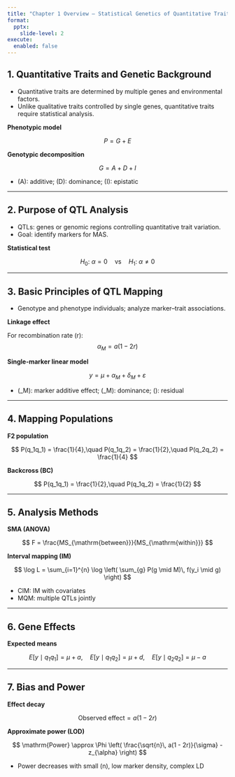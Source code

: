 ```yaml
---
title: "Chapter 1 Overview — Statistical Genetics of Quantitative Traits"
format:
  pptx:
    slide-level: 2
execute:
  enabled: false
---
```


## 1. Quantitative Traits and Genetic Background

-   Quantitative traits are determined by multiple genes and environmental factors.
-   Unlike qualitative traits controlled by single genes, quantitative traits require statistical analysis.

**Phenotypic model**

$$
P = G + E
$$

**Genotypic decomposition**

$$
G = A + D + I
$$

-   (A): additive; (D): dominance; (I): epistatic

------------------------------------------------------------------------

## 2. Purpose of QTL Analysis

-   QTLs: genes or genomic regions controlling quantitative trait variation.
-   Goal: identify markers for MAS.

**Statistical test**

$$
H_0:\ \alpha = 0 \quad \text{vs} \quad H_1:\ \alpha \neq 0
$$

------------------------------------------------------------------------

## 3. Basic Principles of QTL Mapping

-   Genotype and phenotype individuals; analyze marker–trait associations.

**Linkage effect**

For recombination rate (r): $$
\alpha_M = a(1 - 2r)
$$

**Single-marker linear model**

$$
y = \mu + \alpha_M + \delta_M + \varepsilon
$$

-   (\alpha\_M): marker additive effect; (\delta\_M): dominance; (\varepsilon): residual

------------------------------------------------------------------------

## 4. Mapping Populations

**F2 population**

$$
P(q_1q_1) = \frac{1}{4},\quad P(q_1q_2) = \frac{1}{2},\quad P(q_2q_2) = \frac{1}{4}
$$

**Backcross (BC)**

$$
P(q_1q_1) = \frac{1}{2},\quad P(q_1q_2) = \frac{1}{2}
$$

------------------------------------------------------------------------

## 5. Analysis Methods

**SMA (ANOVA)**

$$
F = \frac{MS_{\mathrm{between}}}{MS_{\mathrm{within}}}
$$

**Interval mapping (IM)**

$$
\log L = \sum_{i=1}^{n} \log \left( \sum_{g} P(g \mid M)\, f(y_i \mid g) \right)
$$

-   CIM: IM with covariates
-   MQM: multiple QTLs jointly

------------------------------------------------------------------------

## 6. Gene Effects

**Expected means**

$$
E[y \mid q_1q_1] = \mu + a,\quad
E[y \mid q_1q_2] = \mu + d,\quad
E[y \mid q_2q_2] = \mu - a
$$

------------------------------------------------------------------------

## 7. Bias and Power

**Effect decay**

$$
\mathrm{Observed\ effect} = a(1 - 2r)
$$

**Approximate power (LOD)**

$$
\mathrm{Power} \approx \Phi \left( \frac{\sqrt{n}\, a(1 - 2r)}{\sigma} - z_{\alpha} \right)
$$

-   Power decreases with small (n), low marker density, complex LD
